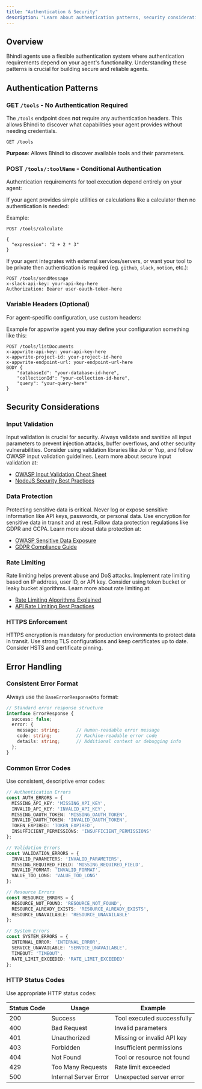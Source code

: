 ```yaml
---
title: "Authentication & Security"
description: "Learn about authentication patterns, security considerations, and error handling for Bhindi agents."
---
```


## Overview

Bhindi agents use a flexible authentication system where authentication requirements depend on your agent's functionality. Understanding these patterns is crucial for building secure and reliable agents.

## Authentication Patterns

### GET `/tools` - No Authentication Required

The `/tools` endpoint does **not** require any authentication headers. This allows Bhindi to discover what capabilities your agent provides without needing credentials.

```http
GET /tools
```

**Purpose**: Allows Bhindi to discover available tools and their parameters.

### POST `/tools/:toolName` - Conditional Authentication

Authentication requirements for tool execution depend entirely on your agent:


If your agent provides simple utilities or calculations like a calculator then no authentication is needed:

Example:

```http
POST /tools/calculate

{
  "expression": "2 + 2 * 3"
}
```

If your agent integrates with external services/servers, or want your tool to be private then authentication is required (eg. `github`, `slack`, `notion`, etc.):

```http
POST /tools/sendMessage
x-slack-api-key: your-api-key-here
Authorization: Bearer user-oauth-token-here
```

### Variable Headers (Optional)

For agent-specific configuration, use custom headers:

Example for appwrite agent you may define your configuration something like this:

```http
POST /tools/listDocuments
x-appwrite-api-key: your-api-key-here
x-appwrite-project-id: your-project-id-here
x-appwrite-endpoint-url: your-endpoint-url-here
BODY {
    "databaseId": "your-database-id-here",
    "collectionId": "your-collection-id-here",
    "query": "your-query-here"
}
```

## Security Considerations
### Input Validation

Input validation is crucial for security. Always validate and sanitize all input parameters to prevent injection attacks, buffer overflows, and other security vulnerabilities. Consider using validation libraries like Joi or Yup, and follow OWASP input validation guidelines. Learn more about secure input validation at:
- [OWASP Input Validation Cheat Sheet](https://cheatsheetseries.owasp.org/cheatsheets/Input_Validation_Cheat_Sheet.html)
- [NodeJS Security Best Practices](https://nodejs.org/en/docs/guides/security)

### Data Protection 

Protecting sensitive data is critical. Never log or expose sensitive information like API keys, passwords, or personal data. Use encryption for sensitive data in transit and at rest. Follow data protection regulations like GDPR and CCPA. Learn more about data protection at:
- [OWASP Sensitive Data Exposure](https://owasp.org/www-project-top-ten/2017/A3_2017-Sensitive_Data_Exposure)
- [GDPR Compliance Guide](https://gdpr.eu/compliance/)

### Rate Limiting

Rate limiting helps prevent abuse and DoS attacks. Implement rate limiting based on IP address, user ID, or API key. Consider using token bucket or leaky bucket algorithms. Learn more about rate limiting at:
- [Rate Limiting Algorithms Explained](https://konghq.com/blog/how-to-design-a-scalable-rate-limiting-algorithm)
- [API Rate Limiting Best Practices](https://cloud.google.com/armor/docs/rate-limiting-overview)

### HTTPS Enforcement

HTTPS encryption is mandatory for production environments to protect data in transit. Use strong TLS configurations and keep certificates up to date. Consider HSTS and certificate pinning.

## Error Handling

### Consistent Error Format

Always use the `BaseErrorResponseDto` format:

```typescript
// Standard error response structure
interface ErrorResponse {
  success: false;
  error: {
    message: string;      // Human-readable error message
    code: string;         // Machine-readable error code
    details: string;      // Additional context or debugging info
  };
}
```

### Common Error Codes

Use consistent, descriptive error codes:

```typescript
// Authentication Errors
const AUTH_ERRORS = {
  MISSING_API_KEY: 'MISSING_API_KEY',
  INVALID_API_KEY: 'INVALID_API_KEY',
  MISSING_OAUTH_TOKEN: 'MISSING_OAUTH_TOKEN',
  INVALID_OAUTH_TOKEN: 'INVALID_OAUTH_TOKEN',
  TOKEN_EXPIRED: 'TOKEN_EXPIRED',
  INSUFFICIENT_PERMISSIONS: 'INSUFFICIENT_PERMISSIONS'
};

// Validation Errors
const VALIDATION_ERRORS = {
  INVALID_PARAMETERS: 'INVALID_PARAMETERS',
  MISSING_REQUIRED_FIELD: 'MISSING_REQUIRED_FIELD',
  INVALID_FORMAT: 'INVALID_FORMAT',
  VALUE_TOO_LONG: 'VALUE_TOO_LONG'
};

// Resource Errors
const RESOURCE_ERRORS = {
  RESOURCE_NOT_FOUND: 'RESOURCE_NOT_FOUND',
  RESOURCE_ALREADY_EXISTS: 'RESOURCE_ALREADY_EXISTS',
  RESOURCE_UNAVAILABLE: 'RESOURCE_UNAVAILABLE'
};

// System Errors
const SYSTEM_ERRORS = {
  INTERNAL_ERROR: 'INTERNAL_ERROR',
  SERVICE_UNAVAILABLE: 'SERVICE_UNAVAILABLE',
  TIMEOUT: 'TIMEOUT',
  RATE_LIMIT_EXCEEDED: 'RATE_LIMIT_EXCEEDED'
};
```

### HTTP Status Codes

Use appropriate HTTP status codes:

| Status Code | Usage | Example |
|-------------|-------|---------|
| 200 | Success | Tool executed successfully |
| 400 | Bad Request | Invalid parameters |
| 401 | Unauthorized | Missing or invalid API key |
| 403 | Forbidden | Insufficient permissions |
| 404 | Not Found | Tool or resource not found |
| 429 | Too Many Requests | Rate limit exceeded |
| 500 | Internal Server Error | Unexpected server error |